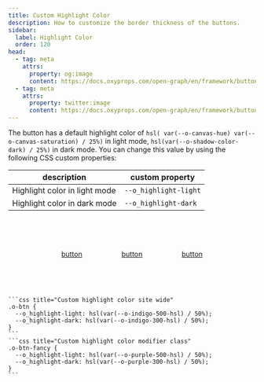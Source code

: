 ```yaml
---
title: Custom Highlight Color
description: How to customize the border thickness of the buttons.
sidebar:
  label: Highlight Color
  order: 120
head:
  - tag: meta
    attrs:
      property: og:image
      content: https://docs.oxyprops.com/open-graph/en/framework/buttons/custom-highlight-color.png
  - tag: meta
    attrs:
      property: twitter:image
      content: https://docs.oxyprops.com/open-graph/en/framework/buttons/custom-highlight-color.png
---
```



The button has a default highlight color of `hsl(
    var(--o-canvas-hue) var(--o-canvas-saturation) / 25%)` in light mode, `hsl(var(--o-shadow-color-dark) / 25%)` in dark mode. You can change this value by using the following CSS custom properties:

| description                   | custom property                                                                   |
| ----------------------------- | --------------------------------------------------------------------------------- |
| Highlight color in light mode | <ClipboardCopy value="--o_highlight-light:">`--o_highlight-light`</ClipboardCopy> |
| Highlight color in dark mode  | <ClipboardCopy value="--o_highlight-dark:">`--o_highlight-dark`</ClipboardCopy>   |

<div style="display: flex; flex-wrap: wrap; column-gap:5rem;row-gap:1rem; width:100%; justify-content: center; align-items: center;padding-block: 4rem;">
    <a href="#custom-highlight-color" class="o-btn o-btn-links" style="--o_highlight-size-hover: 1rem;--o_ink-shadow-light: none; --o_highlight-light: hsl(var(--o-indigo-200-hsl) / 30%);--o_highlight-dark: hsl(var(--o-indigo-300-hsl) / 50%);"><span>button</span></a>
    <a href="#custom-highlight-color" class="o-btn o-btn-links" style="--o_highlight-size-hover: 1rem;--o_ink-shadow-light: none; --o_highlight-light: hsl(var(--o-teal-400-hsl) / 30%);--o_highlight-dark: hsl(var(--o-teal-200-hsl) / 50%);"><span>button</span></a>
    <a href="#custom-highlight-color" class="o-btn o-btn-links" style="--o_highlight-size-hover: 1rem;--o_ink-shadow-light: none; --o_highlight-light: hsl(var(--o-grape-200-hsl) / 30%);--o_highlight-dark: hsl(var(--o-grape-400-hsl) / 50%);"><span>button</span></a>
</div>
    
    ```css title="Custom highlight color site wide" 
    .o-btn {
      --o_highlight-light: hsl(var(--o-indigo-500-hsl) / 50%);
      --o_highlight-dark: hsl(var(--o-indigo-300-hsl) / 50%);
    }
    ```
    ```css title="Custom highlight color modifier class"
    .o-btn-fancy {
      --o_highlight-light: hsl(var(--o-purple-500-hsl) / 50%);
      --o_highlight-dark: hsl(var(--o-purple-300-hsl) / 50%);
    }
    ```
